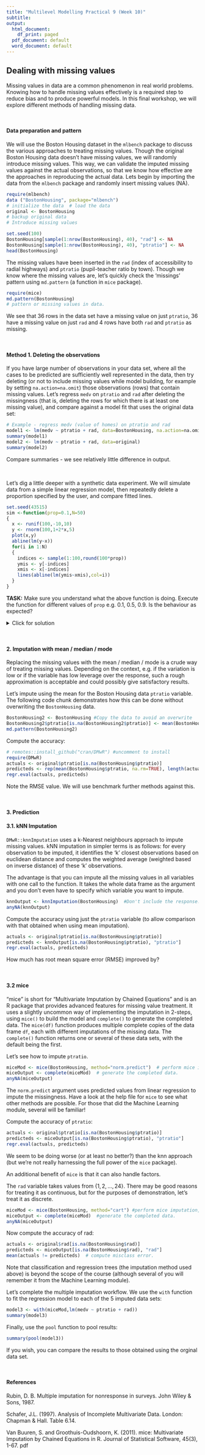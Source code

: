 ```yaml
---
title: "Multilevel Modelling Practical 9 (Week 10)"
subtitle:
output:
  html_document:
    df_print: paged
  pdf_document: default
  word_document: default
---
```


## Dealing with missing values

Missing values in data are a common phenomenon in real world problems. Knowing how to handle missing values effectively is a required step to reduce bias and to produce powerful models. In this final workshop, we will explore different methods of handling missing data.

$~$

#### Data preparation and pattern

We will use the Boston Housing dataset in the `mlbench` package to discuss the various approaches to treating missing values. Though the original Boston Housing data doesn’t have missing values, we will randomly introduce missing values. This way, we can validate the imputed missing values against the actual observations, so that we know how effective are the approaches in reproducing the actual data. Lets begin by importing the data from the `mlbench` package and randomly insert missing values (NA).

```r
require(mlbench)
data ("BostonHousing", package="mlbench")  
# initialize the data  # load the data
original <- BostonHousing  
# backup original data
# Introduce missing values

set.seed(100)
BostonHousing[sample(1:nrow(BostonHousing), 40), "rad"] <- NA
BostonHousing[sample(1:nrow(BostonHousing), 40), "ptratio"] <- NA
head(BostonHousing)
```

The missing values have been inserted in the `rad` (index of accessibility to radial highways) and `ptratio` (pupil-teacher ratio by town). Though we know where the missing values are, let's quickly check the ‘missings’ pattern using `md.pattern` (a function in `mice` package).

```r
require(mice)
md.pattern(BostonHousing)
# pattern or missing values in data.
```

We see that 36 rows in the data set have a missing value on just `ptratio`, 36 have a missing value on just `rad` and 4 rows have both `rad` and `ptratio` as missing.

$~$

#### Method 1. Deleting the observations

If you have large number of observations in your data set, where all the cases to be predicted are sufficiently well represented in the data, then try deleting (or not to include missing values while model building, for example by setting `na.action=na.omit`) those observations (rows) that contain missing values. Let's regress `medv` on `ptratio` and `rad` after deleting the missingness (that is, deleting the rows for which there is at least one missing value), and compare against a model fit that uses the original data set:

```r
# Example - regress medv (value of homes) on ptratio and rad
model1 <- lm(medv ~ ptratio + rad, data=BostonHousing, na.action=na.omit) #though na.omit is the default in lm()
summary(model1)
model2 <- lm(medv ~ ptratio + rad, data=original)
summary(model2)
```

Compare summaries - we see relatively little difference in output.

$~$

Let's dig a little deeper with a synthetic data experiment. We will simulate data from a simple linear regression model, then repeatedly delete a proportion specified by the user, and compare fitted lines.

```r
set.seed(43515)
sim <-function(prop=0.1,N=50)
{
  x <- runif(100,-10,10)
  y <- rnorm(100,1+2*x,5)
  plot(x,y)
  abline(lm(y~x))
  for(i in 1:N)
  {
    indices <- sample(1:100,round(100*prop))
    ymis <- y[-indices]
    xmis <- x[-indices]
    lines(abline(lm(ymis~xmis),col=i))
  }
}
```

**TASK:** Make sure you understand what the above function is doing. Execute the function for different values of `prop` e.g. 0.1, 0.5, 0.9. Is the behaviour as expected?

<details>

<summary>Click for solution</summary>

```r
#prop=0.1
sim()
#prop=0.5
sim(prop=0.5)
#prop=0.8
sim(prop=0.9)
```

Unsurprisingly, the lines become more variable as the proportion of missingness increases. Nevertheless, if we were to look at the average intercept and slope values, we'd find that these would be close to the ground truth values. The missingness mechanism is MCAR so we expect increased variance in the parameter estimates but no increase in bias.

</details>

$~$

#### 2. Imputation with mean / median / mode

Replacing the missing values with the mean / median / mode is a crude way of treating missing values. Depending on the context, e.g. if the variation is low or if the variable has low leverage over the response, such a rough approximation is acceptable and could possibly give satisfactory results.

Let's impute using the mean for the Boston Housing data `ptratio` variable. The following code chunk demonstrates how this can be done without overwriting the `BostonHousing` data.

```r
BostonHousing2 <- BostonHousing #Copy the data to avoid an overwrite
BostonHousing2$ptratio[is.na(BostonHousing2$ptratio)] <- mean(BostonHousing2$ptratio, na.rm = TRUE) 
md.pattern(BostonHousing2)  
```

Compute the accuracy:

```r
# remotes::install_github("cran/DMwR") #uncomment to install
require(DMwR)
actuals <- original$ptratio[is.na(BostonHousing$ptratio)]
predicteds <- rep(mean(BostonHousing$ptratio, na.rm=TRUE), length(actuals))
regr.eval(actuals, predicteds)
```

Note the RMSE value. We will use benchmark further methods against this.

$~$

#### 3. Prediction

#### 3.1. kNN Imputation

`DMwR::knnImputation` uses a k-Nearest neighbours approach to impute missing values. kNN imputation in simpler terms is as follows: for every observation to be imputed, it identifies the ‘k’ closest observations based on euclidean distance and computes the weighted average (weighted based on inverse distance) of these ‘k’ observations.

The advantage is that you can impute all the missing values in all variables with one call to the function. It takes the whole data frame as the argument and you don’t even have to specify which variable you want to impute.

```r
knnOutput <- knnImputation(BostonHousing)  #Don't include the response.
anyNA(knnOutput)
```

Compute the accuracy using just the `ptratio` variable (to allow comparison with that obtained when using mean imputation).

```r
actuals <- original$ptratio[is.na(BostonHousing$ptratio)]
predicteds <- knnOutput[is.na(BostonHousing$ptratio), "ptratio"]
regr.eval(actuals, predicteds)
```

How much has root mean square error (RMSE) improved by?

$~$

#### 3.2 mice

"mice" is short for "Multivariate Imputation by Chained Equations" and is an R package that provides advanced features for missing value treatment. It uses a slightly uncommon way of implementing the imputation in 2-steps, using `mice()` to build the model and `complete()` to generate the completed data. The `mice(df)` function produces multiple complete copies of the data frame `df`, each with different imputations of the missing data. The `complete()` function returns one or several of these data sets, with the default being the first.

Let's see how to impute `ptratio`.

```r
miceMod <- mice(BostonHousing, method="norm.predict")  # perform mice imputation, based on linear regression.
miceOutput <- complete(miceMod)  # generate the completed data.
anyNA(miceOutput)
```

The `norm.predict` argument uses predicted values from linear regression to impute the missingness. Have a look at the help file for `mice` to see what other methods are possible. For those that did the Machine Learning module, several will be familiar!

Compute the accuracy of `ptratio`:

```r
actuals <- original$ptratio[is.na(BostonHousing$ptratio)]
predicteds <- miceOutput[is.na(BostonHousing$ptratio), "ptratio"]
regr.eval(actuals, predicteds)
```

We seem to be doing worse (or at least no better?) than the knn approach (but we're not really harnessing the full power of the `mice` package).

An additional benefit of `mice` is that it can also handle factors.

The `rad` variable takes values from $\{1,2,\ldots,24\}$. There may be good reasons for treating it as continuous, but for the purposes of demonstration, let's treat it as discrete.

```r
miceMod <- mice(BostonHousing, method="cart") #perform mice imputation, based on classification and regression trees (CART).
miceOutput <- complete(miceMod)  #generate the completed data.
anyNA(miceOutput)
```

Now compute the accuracy of rad:

```r
actuals <- original$rad[is.na(BostonHousing$rad)]
predicteds <- miceOutput[is.na(BostonHousing$rad), "rad"]
mean(actuals != predicteds)  # compute misclass error.
```

Note that classification and regression trees (the imputation method used above) is beyond the scope of the course (although several of you will remember it from the Machine Learning module).

Let's complete the multiple imputation workflow. We use the `with` function to fit the regression model to each of the 5 imputed data sets:

```r
model3 <- with(miceMod,lm(medv ~ ptratio + rad))
summary(model3)
```

Finally, use the `pool` function to pool results:

```r
summary(pool(model3))
```

If you wish, you can compare the results to those obtained using the orginal data set.

$~$

#### **References**

Rubin, D. B. Multiple imputation for nonresponse in surveys. John Wiley & Sons, 1987.

Schafer, J.L. (1997). Analysis of Incomplete Multivariate Data. London: Chapman & Hall. Table 6.14.

Van Buuren, S. and Groothuis-Oudshoorn, K. (2011). mice: Multivariate Imputation by Chained Equations in R. Journal of Statistical Software, 45(3), 1-67. pdf
